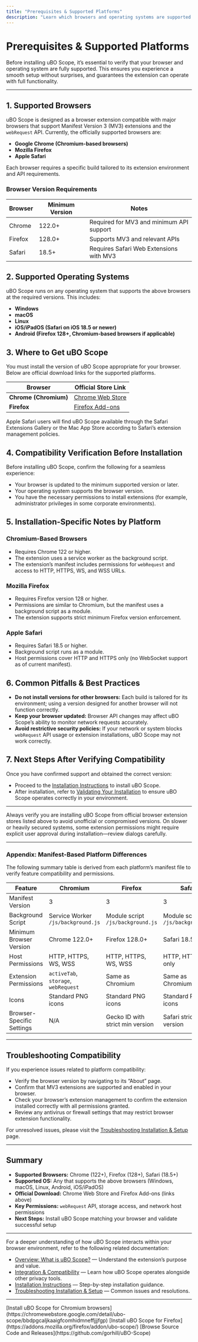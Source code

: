 ```yaml
---
title: "Prerequisites & Supported Platforms"
description: "Learn which browsers and operating systems are supported by uBO Scope, access official store links for each platform, and verify compatibility before installing. This ensures a smooth setup experience without unexpected issues."
---
```


# Prerequisites & Supported Platforms

Before installing uBO Scope, it’s essential to verify that your browser and operating system are fully supported. This ensures you experience a smooth setup without surprises, and guarantees the extension can operate with full functionality.

---

## 1. Supported Browsers

uBO Scope is designed as a browser extension compatible with major browsers that support Manifest Version 3 (MV3) extensions and the `webRequest` API. Currently, the officially supported browsers are:

- **Google Chrome (Chromium-based browsers)**
- **Mozilla Firefox**
- **Apple Safari**

Each browser requires a specific build tailored to its extension environment and API requirements.

### Browser Version Requirements

| Browser        | Minimum Version | Notes                                   |
|----------------|-----------------|-----------------------------------------|
| Chrome         | 122.0+          | Required for MV3 and minimum API support|
| Firefox        | 128.0+          | Supports MV3 and relevant APIs          |
| Safari         | 18.5+           | Requires Safari Web Extensions with MV3|


## 2. Supported Operating Systems

uBO Scope runs on any operating system that supports the above browsers at the required versions. This includes:

- **Windows**
- **macOS**
- **Linux**
- **iOS/iPadOS (Safari on iOS 18.5 or newer)**
- **Android (Firefox 128+, Chromium-based browsers if applicable)**


## 3. Where to Get uBO Scope

You must install the version of uBO Scope appropriate for your browser. Below are official download links for the supported platforms.

| Browser  | Official Store Link |
|----------|---------------------|
| **Chrome (Chromium)** | [Chrome Web Store](https://chromewebstore.google.com/detail/ubo-scope/bbdpgcaljkaaigfcomhidmneffjjjfgp) |
| **Firefox** | [Firefox Add-ons](https://addons.mozilla.org/firefox/addon/ubo-scope/) |


Apple Safari users will find uBO Scope available through the Safari Extensions Gallery or the Mac App Store according to Safari’s extension management policies.


## 4. Compatibility Verification Before Installation

Before installing uBO Scope, confirm the following for a seamless experience:

- Your browser is updated to the minimum supported version or later.
- Your operating system supports the browser version.
- You have the necessary permissions to install extensions (for example, administrator privileges in some corporate environments).


## 5. Installation-Specific Notes by Platform

### Chromium-Based Browsers

- Requires Chrome 122 or higher.
- The extension uses a service worker as the background script.
- The extension’s manifest includes permissions for `webRequest` and access to HTTP, HTTPS, WS, and WSS URLs.

### Mozilla Firefox

- Requires Firefox version 128 or higher.
- Permissions are similar to Chromium, but the manifest uses a background script as a module.
- The extension supports strict minimum Firefox version enforcement.

### Apple Safari

- Requires Safari 18.5 or higher.
- Background script runs as a module.
- Host permissions cover HTTP and HTTPS only (no WebSocket support as of current manifest).


## 6. Common Pitfalls & Best Practices

- **Do not install versions for other browsers:** Each build is tailored for its environment; using a version designed for another browser will not function correctly.
- **Keep your browser updated:** Browser API changes may affect uBO Scope’s ability to monitor network requests accurately.
- **Avoid restrictive security policies:** If your network or system blocks `webRequest` API usage or extension installations, uBO Scope may not work correctly.


## 7. Next Steps After Verifying Compatibility

Once you have confirmed support and obtained the correct version:

- Proceed to the [Installation Instructions](/getting-started/installation-setup/installing-ubo-scope) to install uBO Scope.
- After installation, refer to [Validating Your Installation](/getting-started/installation-setup/first-run-validation) to ensure uBO Scope operates correctly in your environment.


---

<Tip>
Always verify you are installing uBO Scope from official browser extension stores listed above to avoid unofficial or compromised versions.
</Tip>

<Tip>
On slower or heavily secured systems, some extension permissions might require explicit user approval during installation—review dialogs carefully.
</Tip>


---

### Appendix: Manifest-Based Platform Differences

The following summary table is derived from each platform’s manifest file to verify feature compatibility and permissions.

| Feature                    | Chromium                              | Firefox                              | Safari                      |
|----------------------------|-------------------------------------|------------------------------------|-----------------------------|
| Manifest Version           | 3                                   | 3                                  | 3                           |
| Background Script          | Service Worker `/js/background.js`  | Module script `/js/background.js`  | Module script `/js/background.js` |
| Minimum Browser Version    | Chrome 122.0+                       | Firefox 128.0+                    | Safari 18.5+                |
| Host Permissions           | HTTP, HTTPS, WS, WSS                | HTTP, HTTPS, WS, WSS               | HTTP, HTTPS only             |
| Extension Permissions      | `activeTab`, `storage`, `webRequest` | Same as Chromium                  | Same as Chromium            |
| Icons                     | Standard PNG icons                  | Standard PNG icons                | Standard PNG icons           |
| Browser-Specific Settings  | N/A                                | Gecko ID with strict min version  | Safari strict min version    |


---

## Troubleshooting Compatibility

If you experience issues related to platform compatibility:

- Verify the browser version by navigating to its “About” page.
- Confirm that MV3 extensions are supported and enabled in your browser.
- Check your browser’s extension management to confirm the extension installed correctly with all permissions granted.
- Review any antivirus or firewall settings that may restrict browser extension functionality.

For unresolved issues, please visit the [Troubleshooting Installation & Setup](/getting-started/basic-usage-and-troubleshooting/troubleshooting-installation) page.


---

## Summary
- **Supported Browsers:** Chrome (122+), Firefox (128+), Safari (18.5+)
- **Supported OS:** Any that supports the above browsers (Windows, macOS, Linux, Android, iOS/iPadOS)
- **Official Download:** Chrome Web Store and Firefox Add-ons (links above)
- **Key Permissions:** `webRequest` API, storage access, and network host permissions
- **Next Steps:** Install uBO Scope matching your browser and validate successful setup


---

For a deeper understanding of how uBO Scope interacts within your browser environment, refer to the following related documentation:

- [Overview: What is uBO Scope?](/overview/introduction-and-value/what-is-ubo-scope) — Understand the extension’s purpose and value.
- [Integration & Compatibility](/overview/features-at-a-glance/integration-and-compatibility) — Learn how uBO Scope operates alongside other privacy tools.
- [Installation Instructions](/getting-started/installation-setup/installing-ubo-scope) — Step-by-step installation guidance.
- [Troubleshooting Installation & Setup](/getting-started/basic-usage-and-troubleshooting/troubleshooting-installation) — Common issues and resolutions.


---

<CardGroup cols={3}>
<Card title="Chrome Web Store">
[Install uBO Scope for Chromium browsers](https://chromewebstore.google.com/detail/ubo-scope/bbdpgcaljkaaigfcomhidmneffjjjfgp)
</Card>
<Card title="Firefox Add-ons">
[Install uBO Scope for Firefox](https://addons.mozilla.org/firefox/addon/ubo-scope/)
</Card>
<Card title="GitHub Repository">
[Browse Source Code and Releases](https://github.com/gorhill/uBO-Scope)
</Card>
</CardGroup>

